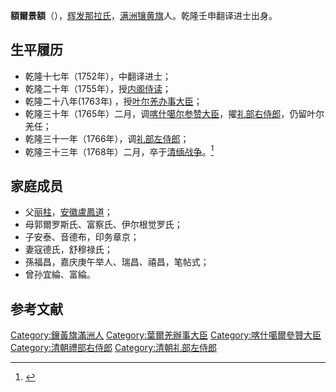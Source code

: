 '''額爾景額'''（{{bd|？| |1768年}}），[[辉发那拉氏|辉发那拉氏]]，[[满洲镶黄旗|满洲镶黄旗]]人。乾隆壬申翻译进士出身。

==生平履历==
*乾隆十七年（1752年），中翻译进士；
*乾隆二十年（1755年），授[[内阁侍读|内阁侍读]]；
*乾隆二十八年(1763年) ，授[[叶尔羌办事大臣|叶尔羌办事大臣]]；
*乾隆三十年（1765年）二月，调[[喀什噶尔参赞大臣|喀什噶尔参赞大臣]]，擢[[礼部右侍郎|礼部右侍郎]]，仍留叶尔羌任；
*乾隆三十一年（1766年），调[[礼部左侍郎|礼部左侍郎]]；
*乾隆三十三年（1768年）二月，卒于[[清缅战争|清缅战争]]。<ref>{{cite book |author1=趙爾巽 |title=《清史稿》}}</ref>

==家庭成员==
*父[[丽柱|丽柱]]，[[安徽|安徽]][[盧鳳道|盧鳳道]]；
*母郭爾罗斯氏、富察氏、伊尔根觉罗氏；
*子安泰、音德布，印务章京；
*妻寇德氏，舒穆禄氏；
*孫福昌，嘉庆庚午举人、瑞昌、禧昌，笔帖式；
*曾孙宜綸、富綸。

==参考文献==
{{reflist}}
{{乾隆十七年壬申繙譯恩科進士金榜}}

[[Category:鑲黃旗滿洲人|Category:鑲黃旗滿洲人]]
[[Category:葉爾羌辦事大臣|Category:葉爾羌辦事大臣]]
[[Category:喀什噶爾參贊大臣|Category:喀什噶爾參贊大臣]]
[[Category:清朝禮部右侍郎|Category:清朝禮部右侍郎]]
[[Category:清朝礼部左侍郎|Category:清朝礼部左侍郎]]